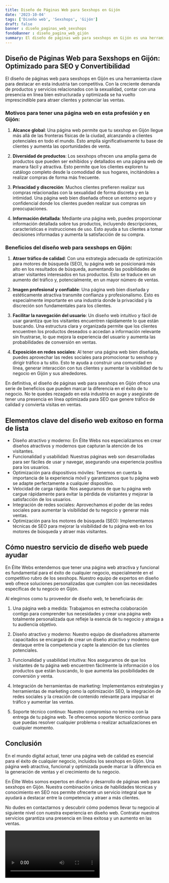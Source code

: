 ```yaml
---
title: Diseño de Páginas Web para Sexshops en Gijón
date: '2023-10-04'
tags: ['Diseño web', 'Sexshops', 'Gijón']
draft: false
banner : diseño_paginas_web_sexshops
fondoBanner : diseño_pagina_web_gijón
summary: El diseño de páginas web para sexshops en Gijón es una herramienta clave para destacar en esta industria tan competitiva. Con la creciente demanda de productos y servicios relacionados con la sexualidad, contar con una presencia en línea bien estructurada y optimizada se ha vuelto imprescindible para atraer clientes y potenciar las ventas.
---
```


## **Diseño de Páginas Web para Sexshops en Gijón: Optimizado para SEO y Convertibilidad**

El diseño de páginas web para sexshops en Gijón es una herramienta clave para destacar en esta industria tan competitiva. Con la creciente demanda de productos y servicios relacionados con la sexualidad, contar con una presencia en línea bien estructurada y optimizada se ha vuelto imprescindible para atraer clientes y potenciar las ventas.

### **Motivos para tener una página web en esta profesión y en Gijón:**

1. **Alcance global**: Una página web permite que tu sexshop en Gijón llegue más allá de las fronteras físicas de la ciudad, alcanzando a clientes potenciales en todo el mundo. Esto amplía significativamente tu base de clientes y aumenta las oportunidades de venta.

2. **Diversidad de productos**: Los sexshops ofrecen una amplia gama de productos que pueden ser exhibidos y detallados en una página web de manera fácil y atractiva. Esto permite que los clientes exploren tu catálogo completo desde la comodidad de sus hogares, incitándoles a realizar compras de forma más frecuente.

3. **Privacidad y discreción**: Muchos clientes prefieren realizar sus compras relacionadas con la sexualidad de forma discreta y en la intimidad. Una página web bien diseñada ofrece un entorno seguro y confidencial donde los clientes pueden realizar sus compras sin preocupaciones.

4. **Información detallada**: Mediante una página web, puedes proporcionar información detallada sobre tus productos, incluyendo descripciones, características e instrucciones de uso. Esto ayuda a tus clientes a tomar decisiones informadas y aumenta la satisfacción de su compra.

### **Beneficios del diseño web para sexshops en Gijón:**

1. **Atraer tráfico de calidad**: Con una estrategia adecuada de optimización para motores de búsqueda (SEO), tu página web se posicionará más alto en los resultados de búsqueda, aumentando las posibilidades de atraer visitantes interesados en tus productos. Esto se traduce en un aumento del tráfico y, potencialmente, en un mayor número de ventas.

2. **Imagen profesional y confiable**: Una página web bien diseñada y estéticamente atractiva transmite confianza y profesionalismo. Esto es especialmente importante en una industria donde la privacidad y la discreción son fundamentales para los clientes.

3. **Facilitar la navegación del usuario**: Un diseño web intuitivo y fácil de usar garantiza que los visitantes encuentren rápidamente lo que están buscando. Una estructura clara y organizada permite que los clientes encuentren los productos deseados o accedan a información relevante sin frustrarse, lo que mejora la experiencia del usuario y aumenta las probabilidades de conversión en ventas.

4. **Exposición en redes sociales**: Al tener una página web bien diseñada, puedes aprovechar las redes sociales para promocionar tu sexshop y dirigir tráfico a tu sitio. Esto te ayuda a construir una comunidad en línea, generar interacción con tus clientes y aumentar la visibilidad de tu negocio en Gijón y sus alrededores.

En definitiva, el diseño de páginas web para sexshops en Gijón ofrece una serie de beneficios que pueden marcar la diferencia en el éxito de tu negocio. No te quedes rezagado en esta industria en auge y asegúrate de tener una presencia en línea optimizada para SEO que genere tráfico de calidad y convierta visitas en ventas.

<GifSeo />

<Cta />

## Elementos clave del diseño web exitoso en forma de lista

- Diseño atractivo y moderno: En Élite Webs nos especializamos en crear diseños atractivos y modernos que capturan la atención de los visitantes.
- Funcionalidad y usabilidad: Nuestras páginas web son desarrolladas para ser fáciles de usar y navegar, asegurando una experiencia positiva para los usuarios.
- Optimización para dispositivos móviles: Tenemos en cuenta la importancia de la experiencia móvil y garantizamos que tu página web se adapte perfectamente a cualquier dispositivo.
- Velocidad de carga rápida: Nos aseguramos de que tu página web cargue rápidamente para evitar la pérdida de visitantes y mejorar la satisfacción de los usuarios.
- Integración de redes sociales: Aprovechamos el poder de las redes sociales para aumentar la visibilidad de tu negocio y generar más ventas.
- Optimización para los motores de búsqueda (SEO): Implementamos técnicas de SEO para mejorar la visibilidad de tu página web en los motores de búsqueda y atraer más visitantes.

## Cómo nuestro servicio de diseño web puede ayudar

En Élite Webs entendemos que tener una página web atractiva y funcional es fundamental para el éxito de cualquier negocio, especialmente en el competitivo rubro de los sexshops. Nuestro equipo de expertos en diseño web ofrece soluciones personalizadas que cumplen con las necesidades específicas de tu negocio en Gijón.

Al elegirnos como tu proveedor de diseño web, te beneficiarás de:

1. Una página web a medida: Trabajamos en estrecha colaboración contigo para comprender tus necesidades y crear una página web totalmente personalizada que refleje la esencia de tu negocio y atraiga a tu audiencia objetivo.

2. Diseño atractivo y moderno: Nuestro equipo de diseñadores altamente capacitados se encargará de crear un diseño atractivo y moderno que destaque entre la competencia y capte la atención de tus clientes potenciales.

3. Funcionalidad y usabilidad intuitiva: Nos aseguramos de que los visitantes de tu página web encuentren fácilmente la información o los productos que están buscando, lo que aumenta las posibilidades de conversión y venta.

4. Integración de herramientas de marketing: Implementamos estrategias y herramientas de marketing como la optimización SEO, la integración de redes sociales y la creación de contenido relevante para impulsar el tráfico y aumentar las ventas.

5. Soporte técnico continuo: Nuestro compromiso no termina con la entrega de tu página web. Te ofrecemos soporte técnico continuo para que puedas resolver cualquier problema o realizar actualizaciones en cualquier momento.

## Conclusión

En el mundo digital actual, tener una página web de calidad es esencial para el éxito de cualquier negocio, incluidos los sexshops en Gijón. Una página web atractiva, funcional y optimizada puede marcar la diferencia en la generación de ventas y el crecimiento de tu negocio.

En Élite Webs somos expertos en diseño y desarrollo de páginas web para sexshops en Gijón. Nuestra combinación única de habilidades técnicas y conocimiento en SEO nos permite ofrecerte un servicio integral que te ayudará a destacar entre la competencia y atraer a más clientes.

No dudes en contactarnos y descubrir cómo podemos llevar tu negocio al siguiente nivel con nuestra experiencia en diseño web. Contratar nuestros servicios garantiza una presencia en línea exitosa y un aumento en las ventas.

<Video />

<CtaBot job='Sexshops' city='Gijón'/>

<Gmaps query='Gijón+españa+maps' />
